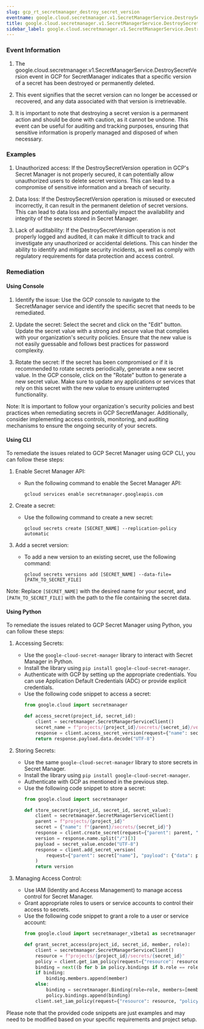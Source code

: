 ```yaml
--- 
slug: gcp_rt_secretmanager_destroy_secret_version
eventname: google.cloud.secretmanager.v1.SecretManagerService.DestroySecretVersion
title: google.cloud.secretmanager.v1.SecretManagerService.DestroySecretVersion
sidebar_label: google.cloud.secretmanager.v1.SecretManagerService.DestroySecretVersion
---
```

                       
### Event Information

1. The google.cloud.secretmanager.v1.SecretManagerService.DestroySecretVersion event in GCP for SecretManager indicates that a specific version of a secret has been destroyed or permanently deleted.

2. This event signifies that the secret version can no longer be accessed or recovered, and any data associated with that version is irretrievable.

3. It is important to note that destroying a secret version is a permanent action and should be done with caution, as it cannot be undone. This event can be useful for auditing and tracking purposes, ensuring that sensitive information is properly managed and disposed of when necessary.


### Examples

1. Unauthorized access: If the DestroySecretVersion operation in GCP's Secret Manager is not properly secured, it can potentially allow unauthorized users to delete secret versions. This can lead to a compromise of sensitive information and a breach of security.

2. Data loss: If the DestroySecretVersion operation is misused or executed incorrectly, it can result in the permanent deletion of secret versions. This can lead to data loss and potentially impact the availability and integrity of the secrets stored in Secret Manager.

3. Lack of auditability: If the DestroySecretVersion operation is not properly logged and audited, it can make it difficult to track and investigate any unauthorized or accidental deletions. This can hinder the ability to identify and mitigate security incidents, as well as comply with regulatory requirements for data protection and access control.

### Remediation

#### Using Console

1. Identify the issue: Use the GCP console to navigate to the SecretManager service and identify the specific secret that needs to be remediated.

2. Update the secret: Select the secret and click on the "Edit" button. Update the secret value with a strong and secure value that complies with your organization's security policies. Ensure that the new value is not easily guessable and follows best practices for password complexity.

3. Rotate the secret: If the secret has been compromised or if it is recommended to rotate secrets periodically, generate a new secret value. In the GCP console, click on the "Rotate" button to generate a new secret value. Make sure to update any applications or services that rely on this secret with the new value to ensure uninterrupted functionality.

Note: It is important to follow your organization's security policies and best practices when remediating secrets in GCP SecretManager. Additionally, consider implementing access controls, monitoring, and auditing mechanisms to ensure the ongoing security of your secrets.

#### Using CLI

To remediate the issues related to GCP Secret Manager using GCP CLI, you can follow these steps:

1. Enable Secret Manager API:
   - Run the following command to enable the Secret Manager API:
     ```
     gcloud services enable secretmanager.googleapis.com
     ```

2. Create a secret:
   - Use the following command to create a new secret:
     ```
     gcloud secrets create [SECRET_NAME] --replication-policy automatic
     ```

3. Add a secret version:
   - To add a new version to an existing secret, use the following command:
     ```
     gcloud secrets versions add [SECRET_NAME] --data-file=[PATH_TO_SECRET_FILE]
     ```

Note: Replace `[SECRET_NAME]` with the desired name for your secret, and `[PATH_TO_SECRET_FILE]` with the path to the file containing the secret data.

#### Using Python

To remediate the issues related to GCP Secret Manager using Python, you can follow these steps:

1. Accessing Secrets:
   - Use the `google-cloud-secret-manager` library to interact with Secret Manager in Python.
   - Install the library using `pip install google-cloud-secret-manager`.
   - Authenticate with GCP by setting up the appropriate credentials. You can use Application Default Credentials (ADC) or provide explicit credentials.
   - Use the following code snippet to access a secret:
     ```python
     from google.cloud import secretmanager

     def access_secret(project_id, secret_id):
         client = secretmanager.SecretManagerServiceClient()
         secret_name = f"projects/{project_id}/secrets/{secret_id}/versions/latest"
         response = client.access_secret_version(request={"name": secret_name})
         return response.payload.data.decode("UTF-8")
     ```

2. Storing Secrets:
   - Use the same `google-cloud-secret-manager` library to store secrets in Secret Manager.
   - Install the library using `pip install google-cloud-secret-manager`.
   - Authenticate with GCP as mentioned in the previous step.
   - Use the following code snippet to store a secret:
     ```python
     from google.cloud import secretmanager

     def store_secret(project_id, secret_id, secret_value):
         client = secretmanager.SecretManagerServiceClient()
         parent = f"projects/{project_id}"
         secret = {"name": f"{parent}/secrets/{secret_id}"}
         response = client.create_secret(request={"parent": parent, "secret": secret})
         version = response.name.split("/")[3]
         payload = secret_value.encode("UTF-8")
         response = client.add_secret_version(
             request={"parent": secret["name"], "payload": {"data": payload}}
         )
         return version
     ```

3. Managing Access Control:
   - Use IAM (Identity and Access Management) to manage access control for Secret Manager.
   - Grant appropriate roles to users or service accounts to control their access to secrets.
   - Use the following code snippet to grant a role to a user or service account:
     ```python
     from google.cloud import secretmanager_v1beta1 as secretmanager

     def grant_secret_access(project_id, secret_id, member, role):
         client = secretmanager.SecretManagerServiceClient()
         resource = f"projects/{project_id}/secrets/{secret_id}"
         policy = client.get_iam_policy(request={"resource": resource})
         binding = next((b for b in policy.bindings if b.role == role), None)
         if binding:
             binding.members.append(member)
         else:
             binding = secretmanager.Binding(role=role, members=[member])
             policy.bindings.append(binding)
         client.set_iam_policy(request={"resource": resource, "policy": policy})
     ```

Please note that the provided code snippets are just examples and may need to be modified based on your specific requirements and project setup.


 
